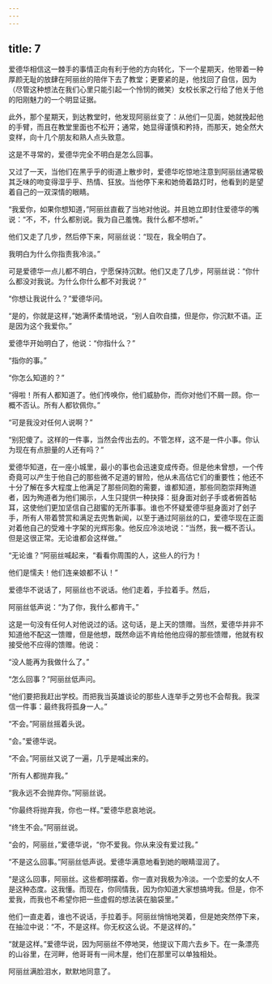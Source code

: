 ```yaml
---
---
---
```

title: 7
---



爱德华相信这一棘手的事情正向有利于他的方向转化，下一个星期天，他带着一种厚颜无耻的放肆在阿丽丝的陪伴下去了教堂；更要紧的是，他找回了自信，因为（尽管这种想法在我们心里只能引起一个怜悯的微笑）女校长家之行给了他关于他的阳刚魅力的一个明显证据。

此外，那个星期天，到达教堂时，他发现阿丽丝变了：从他们一见面，她就挽起他的手臂，而且在教堂里面也不松开；通常，她显得谨慎和矜持，而那天，她全然大变样，向十几个朋友和熟人点头致意。

这是不寻常的，爱德华完全不明白是怎么回事。

又过了一天，当他们在黑乎乎的街道上散步时，爱德华吃惊地注意到阿丽丝通常极其乏味的吻变得湿乎乎、热情、狂放。当他停下来和她倚着路灯时，他看到的是望着自己的一双深情的眼睛。

“我爱你，如果你想知道，”阿丽丝直截了当地对他说。并且她立即封住爱德华的嘴说：“不，不，什么都别说。我为自己羞愧。我什么都不想听。”

他们又走了几步，然后停下来，阿丽丝说：“现在，我全明白了。

我明白为什么你指责我冷淡。”

可是爱德华一点儿都不明白，宁愿保持沉默。他们又走了几步，阿丽丝说：“你什么都没对我说。为什么你什么都不对我说？”

“你想让我说什么？”爱德华问。

“是的，你就是这样，”她满怀柔情地说，“别人自吹自擂，但是你，你沉默不语。正是因为这个我爱你。”

爱德华开始明白了，他说：“你指什么？”

“指你的事。”

“你怎么知道的？”

“得啦！所有人都知道了。他们传唤你，他们威胁你，而你对他们不屑一顾。你一概不否认。所有人都钦佩你。”

“可是我没对任何人说啊？”

“别犯傻了。这样的一件事，当然会传出去的。不管怎样，这不是一件小事。你认为现在有点胆量的人还有吗？”

爱德华知道，在一座小城里，最小的事也会迅速变成传奇。但是他未曾想，一个传奇竟可以产生于他自己的那些微不足道的冒险，他从未高估它们的重要性；他还不十分了解在多大程度上他满足了那些同胞的需要，谁都知道，那些同胞崇拜殉道者，因为殉道者为他们揭示，人生只提供一种抉择：挺身面对刽子手或者俯首帖耳，这使他们更加坚信自己甜蜜的无所事事。谁也不怀疑爱德华挺身面对了刽子手，所有人带着赞赏和满足去兜售新闻，以至于通过阿丽丝的口，爱德华现在正面对着他自己的受难十字架的光辉形象。他反应冷淡地说：“当然，我一概不否认。但是这很正常。无论谁都会这样做。”

“无论谁？”阿丽丝喊起来，“看看你周围的人，这些人的行为！

他们是懦夫！他们连亲娘都不认！”

爱德华不说话了，阿丽丝也不说话。他们走着，手拉着手。然后，

阿丽丝低声说：“为了你，我什么都肯干。”

这是一句没有任何人对他说过的话。这句话，是上天的馈赠。当然，爱德华并非不知道他不配这一馈赠，但是他想，既然命运不肯给他他应得的那些馈赠，他就有权接受他不应得的馈赠。他说：

“没人能再为我做什么了。”

“怎么回事？”阿丽丝低声问。

“他们要把我赶出学校。而把我当英雄谈论的那些人连举手之劳也不会帮我。我深信一件事：最终我将孤身一人。”

“不会。”阿丽丝摇着头说。

“会。”爱德华说。

“不会。”阿丽丝又说了一遍，几乎是喊出来的。

“所有人都抛弃我。”

“我永远不会抛弃你。”阿丽丝说。

“你最终将抛弃我，你也一样。”爱德华悲哀地说。

“终生不会。”阿丽丝说。

“会的，阿丽丝，”爱德华说，“你不爱我。你从来没有爱过我。”

“不是这么回事。”阿丽丝低声说。爱德华满意地看到她的眼睛湿润了。

“是这么回事，阿丽丝。这些都明摆着。你一直对我极为冷淡。一个恋爱的女人不是这种态度。这我懂。而现在，你同情我，因为你知道大家想搞垮我。但是，你不爱我，而我也不希望你把一些虚假的想法装在脑袋里。”

他们一直走着，谁也不说话，手拉着手。阿丽丝悄悄地哭着，但是她突然停下来，在抽泣中说：“不，不是这样。你无权这么说。不是这样的。”

“就是这样。”爱德华说，因为阿丽丝不停地哭，他提议下周六去乡下。在一条漂亮的山谷里，在河畔，他哥哥有一间木屋，他们在那里可以单独相处。

阿丽丝满脸泪水，默默地同意了。